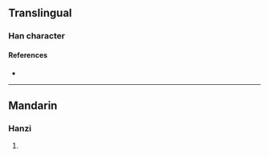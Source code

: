 {{character info/new}}
==Translingual==

===Han character===
{{Han char|rn=96|rad=玉|as=16|sn=20|four=|canj=MGNLB|ids=⿰𤣩隨}}

====References====
* {{Han ref|kx=0745.090|dkj=21338|dj=1153.200|hdz=21145.100|uh=74CD|ud=29901}}

----

==Mandarin==

===Hanzi===
{{cmn-hanzi|pin=[[suì]] ([[sui4]])|wg=sui<sup>4</sup>}}

# {{rfdef|cmn|sort=玉16}}